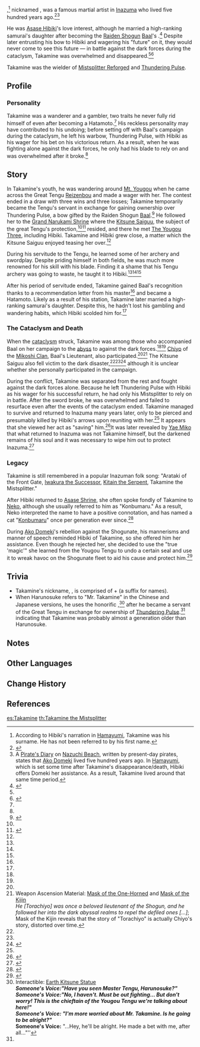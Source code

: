 {{Character Infobox
|name             = Takamine
|type             = Mentioned
|deceased         = Past
|region           = Inazuma
|affiliation      = Inazuma Shogunate
|title            = The Mistsplitter
|title2           = Hatamoto
|title3           = Konbumaru (by the Tengu and Hibiki)
}}
{{Lang|'''Takamine the Mistsplitter'''|ja=霧切高嶺|ja_rm=Kirigiri Takamine}},<ref group="Note">According to Hibiki's narration in [[Hamayumi]], Takamine was his surname. He has not been referred to by his first name.</ref> nicknamed {{Lang|"'''Konbumaru'''"|ja=昆布丸}}, was a famous martial artist in [[Inazuma]] who lived five hundred years ago.<ref name="Mistsplitter">{{Ref/Weapon|Mistsplitter Reforged}}</ref><ref group="Note">A [[Nazuchi Beach#Pirate's Diary #4|Pirate's Diary]] on [[Nazuchi Beach]], written by present-day pirates, states that [[Ako Domeki]] lived five hundred years ago. In [[Hamayumi]], which is set some time after Takamine's disappearance/death, Hibiki offers Domeki her assistance. As a result, Takamine lived around that same time period.</ref>

He was [[Asase Hibiki]]'s love interest, although he married a high-ranking samurai's daughter after becoming the [[Raiden Shogun]] [[Baal]]'s {{w|Hatamoto}}.<ref name="EoSF">{{Ref/Arti|Storm Cage}}</ref> Despite later entrusting his bow to Hibiki and wagering his "future" on it, they would never come to see this future &mdash; in battle against the dark forces during the cataclysm, Takamine was overwhelmed and disappeared.<ref name="Mistsplitter" /><ref name="ShiRem">{{Ref/ArtiSet|Shimenawa's Reminiscence}}</ref>

Takamine was the wielder of [[Mistsplitter Reforged]] and [[Thundering Pulse]].

==Profile==
<!--detailed story/lore information goes here-->
===Personality===
Takamine was a wanderer and a gambler, two traits he never fully rid himself of even after becoming a Hatamoto.<ref name="EoSF" /> His reckless personality may have contributed to his undoing; before setting off with Baal's campaign during the cataclysm, he left his warbow, Thundering Pulse, with Hibiki as his wager for his bet on his victorious return. As a result, when he was fighting alone against the dark forces, he only had his blade to rely on and was overwhelmed after it broke.<ref name="Mistsplitter" />

==Story==
In Takamine's youth, he was wandering around [[Mt. Yougou]] when he came across the Great Tengu [[Reizenbou]] and made a wager with her. The contest ended in a draw with three wins and three losses; Takamine temporarily became the Tengu's servant in exchange for gaining ownership over Thundering Pulse, a bow gifted by the Raiden Shogun [[Baal]].<ref name="ThunPulse">{{Ref/Weapon|Thundering Pulse}}</ref> He followed her to the [[Grand Narukami Shrine]] where the [[Kitsune Saiguu]], the subject of the great Tengu's protection,<ref name="ShiRem" /><ref name="Hakushin Ring">{{Ref/Weapon|Hakushin Ring}}</ref> resided, and there he met [[The Yougou Three]], including Hibiki. Takamine and Hibiki grew close, a matter which the Kitsune Saiguu enjoyed teasing her over.<ref name="ShiRem" />

During his servitude to the Tengu, he learned some of her archery and swordplay. Despite priding himself in both fields, he was much more renowned for his skill with his blade. Finding it a shame that his Tengu archery was going to waste, he taught it to Hibiki.<ref name="Mistsplitter" /><ref name="EoSF" /><ref name="ThunPulse" />

After his period of servitude ended, Takamine gained Baal's recognition thanks to a recommendation letter from his master<ref name="ThunPulse" /> and became a Hatamoto. Likely as a result of his station, Takamine later married a high-ranking samurai's daughter. Despite this, he hadn't lost his gambling and wandering habits, which Hibiki scolded him for.<ref name="EoSF" />

===The Cataclysm and Death===
When the [[cataclysm]] struck, Takamine was among those who accompanied Baal on her campaign to the [[abyss]] to against the dark forces.<ref name="Mistsplitter" /><ref name="ThunPulse" /> [[Chiyo]] of the [[Mikoshi Clan]], Baal's Lieutenant, also participated.<ref name="EoSF" /><ref group="Note">Weapon Ascension Material: [[Mask of the One-Horned]] and [[Mask of the Kijin]]<br />''He [Torachiyo] was once a beloved lieutenant of the Shogun, and he followed her into the dark abyssal realms to repel the defiled ones [...]''; Mask of the Kijin reveals that the story of "Torachiyo" is actually Chiyo's story, distorted over time.</ref> The Kitsune Saiguu also fell victim to the dark disaster,<ref name="ShiRem" /><ref name="Hakushin Ring" /><ref>{{Ref/Quest|Yougou Cleansing}}</ref> although it is unclear whether she personally participated in the campaign.

During the conflict, Takamine was separated from the rest and fought against the dark forces alone. Because he left Thundering Pulse with Hibiki as his wager for his successful return, he had only his Mistsplitter to rely on in battle. After the sword broke, he was overwhelmed and failed to resurface even after the events of the cataclysm ended. Takamine managed to survive and returned to Inazuma many years later, only to be pierced and presumably killed by Hibiki's arrows upon reuniting with her.<ref name="ThunPulse" /> It appears that she viewed her act as "saving" him.<ref>{{Ref/Arti|Shaft of Remembrance}}</ref>It was later revealed by [[Yae Miko]] that what returned to Inazuma was not Takamine himself, but the darkened remains of his soul and it was necessary to wipe him out to protect Inazuma.<ref>{{Ref/Weapon|Kagura's Verity}}</ref>

===Legacy===
Takamine is still remembered in a popular Inazuman folk song: "Arataki of the Front Gate, [[Iwakura Michihiro|Iwakura the Successor]], [[Kitain Bunsou|Kitain the Serpent]], Takamine the Mistsplitter."

After Hibiki returned to [[Asase Shrine]], she often spoke fondly of Takamine to [[Neko]], although she usually referred to him as "Konbumaru." As a result, Neko interpreted the name to have a positive connotation, and has named a cat "[[Konbumaru]]" once per generation ever since.<ref>{{Ref/Quest|Neko Is a Cat: The Children}}</ref>

During [[Ako Domeki]]'s rebellion against the Shogunate, his mannerisms and manner of speech reminded Hibiki of Takamine, so she offered him her assistance. Even though he rejected her, she decided to use the "true 'magic'" she learned from the Yougou Tengu to undo a certain seal and use it to wreak havoc on the Shogunate fleet to aid his cause and protect him.<ref>{{Ref/Weapon|Hamayumi}}</ref>

==Trivia==
*Takamine's nickname, {{Lang|Konbumaru|ja=昆布丸}}, is comprised of {{Lang|mini=1|ja={{wt|昆布||Japanese}}|ja_rm=konbu|ja_tl={{w|kelp}}}} + {{Lang|mini=1|ja=丸|ja_rm=maru}} (a suffix for names).
*When Harunosuke refers to "Mr. Takamine" in the Chinese and Japanese versions, he uses the honorific {{Lang|"Uncle"|zh={{wt|大叔||Chinese}}|zh_rm=dàshū|ja={{wt|おじさん||Japanese}}|ja_rm=oji-san|sort=zh,ja}},<ref name="Araumi Statue">Interactible: [[Earth Kitsune Statue#Araumi|Earth Kitsune Statue]]<br />'''''Someone's Voice:''' "Have you seen Master Tengu, Harunosuke?"''<br />'''''Someone's Voice:''' "No, I haven't. Must be out fighting... But don't worry! This is the chieftain of the Yougou Tengu we're talking about here!"<br />'''''Someone's Voice:''' "I'm more worried about Mr. Takamine. Is he going to be alright?"''<br />'''''Someone's Voice:''' "...Hey, he'll be alright. He made a bet with me, after all..."''</ref> after he became a servant of the Great Tengu in exchange for ownership of [[Thundering Pulse]].<ref name="ThunPulse"/> indicating that Takamine was probably almost a generation older than Harunosuke.

==Notes==
{{Reflist|note=1}}

==Other Languages==
{{Other Languages
|default_hidden = 1
|en      = Takamine the Mistsplitter
|zhs     = 雾切高岭
|zhs_rm  = Wùqiē Gāolǐng
|zht     = 霧切高嶺
|zht_rm  = Wùqiē Gāolǐng
|ja      = 霧切高嶺
|ja_rm   = Kirigiri Takamine{{Assumed}}
|ko      = 무절(霧切)의 타카네
|ko_rm   = Mujeol-ui Takane
|es      = Takamine Cortatinieblas
|fr      = Takamine le tranche-brume
|ru      = Такаминэ<!--Такаминэ с Рассекающим туман?-->
|th      = Takamine ผู้เฉือนเมฆหมอก
|th_rm   = Takamine phu chuean mek mok
|vi      = Vết Cắt Sương Mù Takamine
|de      = Takamine, der Nebelspalter
|id      = Takamine si Mistsplitter
|pt      = Takamine Cortador da Névoa
|tr      = 
|it      = 
}}

==Change History==
{{Change History|introduced=2.0}}

==References==
{{Reflist}}

[[es:Takamine]]
[[th:Takamine the Mistsplitter]]